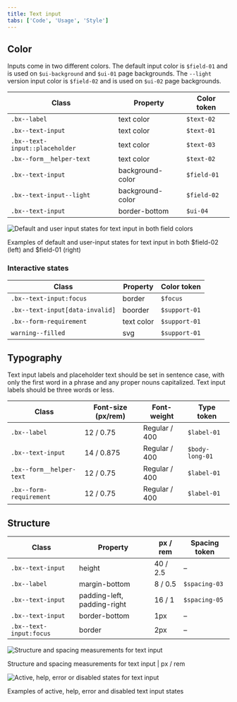 ```yaml
---
title: Text input
tabs: ['Code', 'Usage', 'Style']
---
```


## Color

Inputs come in two different colors. The default input color is `$field-01` and is used on `$ui-background` and `$ui-01` page backgrounds. The `--light` version input color is `$field-02` and is used on `$ui-02` page backgrounds.

| Class                          | Property         | Color token |
| ------------------------------ | ---------------- | ----------- |
| `.bx--label`                   | text color       | `$text-02`  |
| `.bx--text-input`              | text color       | `$text-01`  |
| `.bx--text-input::placeholder` | text color       | `$text-03`  |
| `.bx--form__helper-text`       | text color       | `$text-02`  |
| `.bx--text-input`              | background-color | `$field-01` |
| `.bx--text-input--light`       | background-color | `$field-02` |
| `.bx--text-input`              | border-bottom    | `$ui-04`    |

<div className="image--fixed">

![Default and user input states for text input in both field colors](images/text-input-style-1.png)

</div>

<Caption>
  Examples of default and user-input states for text input in both $field-02
  (left) and $field-01 (right)
</Caption>

### Interactive states

| Class                           | Property   | Color token   |
| ------------------------------- | ---------- | ------------- |
| `.bx--text-input:focus`         | border     | `$focus`      |
| `.bx--text-input[data-invalid]` | boorder    | `$support-01` |
| `.bx--form-requirement`         | text color | `$support-01` |
| `warning--filled`               | svg        | `$support-01` |

## Typography

Text input labels and placeholder text should be set in sentence case, with only the first word in a phrase and any proper nouns capitalized. Text input labels should be three words or less.

| Class                    | Font-size (px/rem) | Font-weight   | Type token      |
| ------------------------ | ------------------ | ------------- | --------------- |
| `.bx--label`             | 12 / 0.75          | Regular / 400 | `$label-01`     |
| `.bx--text-input`        | 14 / 0.875         | Regular / 400 | `$body-long-01` |
| `.bx--form__helper-text` | 12 / 0.75          | Regular / 400 | `$label-01`     |
| `.bx--form-requirement`  | 12 / 0.75          | Regular / 400 | `$label-01`     |

## Structure

| Class                   | Property                    | px / rem | Spacing token |
| ----------------------- | --------------------------- | -------- | ------------- |
| `.bx--text-input`       | height                      | 40 / 2.5 | –             |
| `.bx--label`            | margin-bottom               | 8 / 0.5  | `$spacing-03` |
| `.bx--text-input`       | padding-left, padding-right | 16 / 1   | `$spacing-05` |
| `.bx--text-input`       | border-bottom               | 1px      | –             |
| `.bx--text-input:focus` | border                      | 2px      | –             |

<div className="image--fixed">

![Structure and spacing measurements for text input](images/text-input-style-2.png)

</div>

<Caption>Structure and spacing measurements for text input | px / rem</Caption>

<div className="image--fixed">

![Active, help, error or disabled states for text input](images/text-input-style-3.png)

</div>

<Caption>
  Examples of active, help, error and disabled text input states
</Caption>
